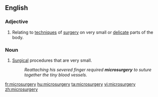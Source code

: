 ==English==
{{wikipedia}}
===Adjective===
{{en-adj|-}}

#Relating to [[technique]]s of [[surgery]] on very small or [[delicate]] parts of the body.

===Noun===
{{en-noun|pl=microsurgeries}}

#[[surgery|Surgical]] procedures that are very small.
#:''Reattaching his severed finger required '''microsurgery''' to suture together the tiny blood vessels.''

[[fr:microsurgery]]
[[hu:microsurgery]]
[[ta:microsurgery]]
[[vi:microsurgery]]
[[zh:microsurgery]]
